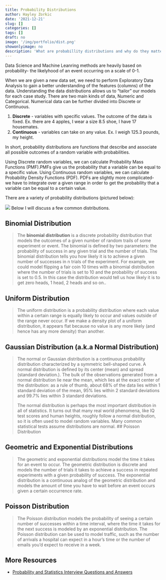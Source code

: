 ```yaml
---
title: Probability Distributions
author: Hayley Zorkic
date: '2021-12-21'
slug: []
categories: []
tags: []
draft: no
image: '/img/portfolio/dist.png'
showonlyimage: no
description: 'What are probabillity distributions and why do they matter?'
---
```


Data Science and Machine Leanring methods are heavily based on probability- the likelyhood of an event occurring on a scale of 0-1. 

When we are given a new data set, we need to perform Exploratory Data Analysis to gain a better understanding of the features (columns) of the data. Understanding the data distributions allows us to "tailor" our models for each case study. There are two main kinds of data, Numeric and Categorical. Numerical data can be further divided into Discrete or Continuous. 

1. **Discrete** - variables with specific values. The outcome of the data is fixed. Ex. there are 4 apples, I wear a size 8.5 shoe, I have 17 housemates. 
2. **Continuous** - variables can take on any value. Ex. I weigh 125.3 pounds, my height. 

In short, probability distributions are functions that describe and associate all possible outcomes of a random variable with probabilities.

Using Discrete random variables, we can calculate Probability Mass Functions (PMF).PMFs give us the probability that a variable can be equal to a specific value. Using Continuous random variables, we can calculate Probability Density Functions (PDF). PDFs are slightly more complicated- we have to integrate over a given range in order to get the probability that a variable can be equal to a certain value. 

There are a variety of probability distributions (pictured below):

![](/img/portfolio/dist.png)
Below I will discuss a few common distributions. 

## Binomial Distribution
> The **binomial distribution** is a discrete probability distribution that models the outcomes of a given number of random trails of some experiment or event. The binomial is defined by two parameters: the probability of success in any given trial and the number of trials. The binomial distribution tells you how likely it is to achieve a given number of successes in n trials of the experiment. For example, we could model flipping a fair coin 10 times with a binomial distribution where the number of trials is set to 10 and the probability of success is set to 0.5. In this case the distribution would tell us how likely it is to get zero heads, 1 head, 2 heads and so on.. 

## Uniform Distribution
> The uniform distribution is a probability distribution where each value within a certain range is equally likely to occur and values outside of the range never occur. If we make a density plot of a uniform distribution, it appears flat because no value is any more likely (and hence has any more density) than another.

## Gaussian Distribution (a.k.a Normal Distribution)
> The normal or Gaussian distribution is a continuous probability distribution characterized by a symmetric bell-shaped curve. A normal distribution is defined by its center (mean) and spread (standard deviation.). The bulk of the observations generated from a normal distribution lie near the mean, which lies at the exact center of the distribution: as a rule of thumb, about 68% of the data lies within 1 standard deviation of the mean, 95% lies within 2 standard deviations and 99.7% lies within 3 standard deviations.
>
> The normal distribution is perhaps the most important distribution in all of statistics. It turns out that many real world phenomena, like IQ test scores and human heights, roughly follow a normal distribution, so it is often used to model random variables. Many common statistical tests assume distributions are normal.
## Poisson Distribution

## Geometric and Exponential Distributions
> The geometric and exponential distributions model the time it takes for an event to occur. The geometric distribution is discrete and models the number of trials it takes to achieve a success in repeated experiments with a given probability of success. The exponential distribution is a continuous analog of the geometric distribution and models the amount of time you have to wait before an event occurs given a certain occurrence rate.

## Poisson Distribution 
> The Poisson distribution models the probability of seeing a certain number of successes within a time interval, where the time it takes for the next success is modeled by an exponential distribution. The Poisson distribution can be used to model traffic, such as the number of arrivals a hospital can expect in a hour's time or the number of emails you'd expect to receive in a week.


## More Resources 
- [Probability and Statistics Interview Questions and Answers](https://www.stratascratch.com/blog/probability-and-statistics-interview-questions-and-answers/)




